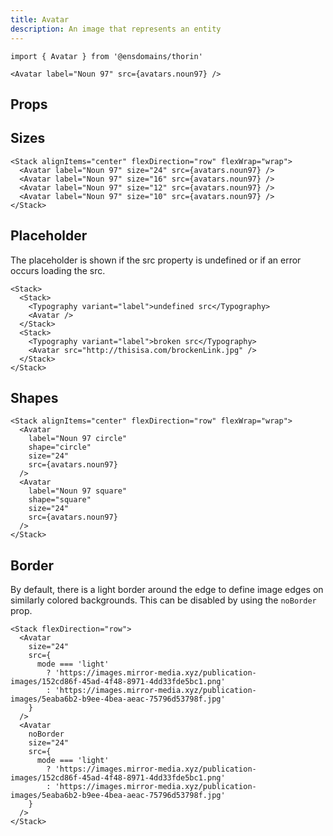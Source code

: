 ```yaml
---
title: Avatar
description: An image that represents an entity
---
```


```tsx
import { Avatar } from '@ensdomains/thorin'
```

```tsx live=true expand=true
<Avatar label="Noun 97" src={avatars.noun97} />
```

## Props

<PropsTable sourceLink={sourceLink} types={types} />

## Sizes

```tsx live=true
<Stack alignItems="center" flexDirection="row" flexWrap="wrap">
  <Avatar label="Noun 97" size="24" src={avatars.noun97} />
  <Avatar label="Noun 97" size="16" src={avatars.noun97} />
  <Avatar label="Noun 97" size="12" src={avatars.noun97} />
  <Avatar label="Noun 97" size="10" src={avatars.noun97} />
</Stack>
```

## Placeholder

The placeholder is shown if the src property is undefined or if an error occurs loading the src.

```tsx live=true
<Stack>
  <Stack>
    <Typography variant="label">undefined src</Typography>
    <Avatar />
  </Stack>
  <Stack>
    <Typography variant="label">broken src</Typography>
    <Avatar src="http://thisisa.com/brockenLink.jpg" />
  </Stack>
</Stack>
```

## Shapes

```tsx live=true
<Stack alignItems="center" flexDirection="row" flexWrap="wrap">
  <Avatar
    label="Noun 97 circle"
    shape="circle"
    size="24"
    src={avatars.noun97}
  />
  <Avatar
    label="Noun 97 square"
    shape="square"
    size="24"
    src={avatars.noun97}
  />
</Stack>
```

## Border

By default, there is a light border around the edge to define image edges on similarly colored backgrounds. This can be disabled by using the `noBorder` prop.

```tsx live=true
<Stack flexDirection="row">
  <Avatar
    size="24"
    src={
      mode === 'light'
        ? 'https://images.mirror-media.xyz/publication-images/152cd86f-45ad-4f48-8971-4dd33fde5bc1.png'
        : 'https://images.mirror-media.xyz/publication-images/5eaba6b2-b9ee-4bea-aeac-75796d53798f.jpg'
    }
  />
  <Avatar
    noBorder
    size="24"
    src={
      mode === 'light'
        ? 'https://images.mirror-media.xyz/publication-images/152cd86f-45ad-4f48-8971-4dd33fde5bc1.png'
        : 'https://images.mirror-media.xyz/publication-images/5eaba6b2-b9ee-4bea-aeac-75796d53798f.jpg'
    }
  />
</Stack>
```

<!-- ## next/image

If you are using Next.js and configured [`next/image`](https://nextjs.org/docs/api-reference/next/image) appropriately, you can pass it in with the `as` prop.

```tsx live=true expand=true
<Avatar as={NextImage} label="Noun 97" src={avatars.noun97} />
``` -->

